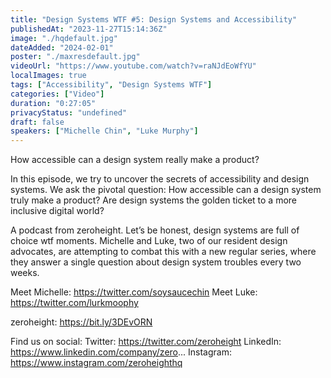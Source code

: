 ```yaml
---
title: "Design Systems WTF #5: Design Systems and Accessibility"
publishedAt: "2023-11-27T15:14:36Z"
image: "./hqdefault.jpg"
dateAdded: "2024-02-01"
poster: "./maxresdefault.jpg"
videoUrl: "https://www.youtube.com/watch?v=raNJdEoWfYU"
localImages: true
tags: ["Accessibility", "Design Systems WTF"]
categories: ["Video"]
duration: "0:27:05"
privacyStatus: "undefined"
draft: false
speakers: ["Michelle Chin", "Luke Murphy"]
---
```

How accessible can a design system really make a product?

In this episode, we try to uncover the secrets of accessibility and design systems. We ask the pivotal question: How accessible can a design system truly make a product? Are design systems the golden ticket to a more inclusive digital world?

A podcast from zeroheight. Let’s be honest, design systems are full of choice wtf moments. Michelle and Luke, two of our resident design advocates, are attempting to combat this with a new regular series, where they answer a single question about design system troubles every two weeks.

Meet Michelle: https://twitter.com/soysaucechin
Meet Luke: https://twitter.com/lurkmoophy

zeroheight: https://bit.ly/3DEvORN

Find us on social:
Twitter: https://twitter.com/zeroheight
LinkedIn: https://www.linkedin.com/company/zero...
Instagram: https://www.instagram.com/zeroheighthq
